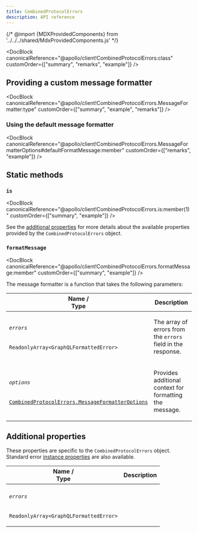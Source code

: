 ```yaml
---
title: CombinedProtocolErrors
description: API reference
---
```


{/* @import {MDXProvidedComponents} from '../../../shared/MdxProvidedComponents.js' */}

<DocBlock
  canonicalReference="@apollo/client!CombinedProtocolErrors:class"
  customOrder={["summary", "remarks", "example"]}
/>

## Providing a custom message formatter

<DocBlock
  canonicalReference="@apollo/client!CombinedProtocolErrors.MessageFormatter:type"
  customOrder={["summary", "example", "remarks"]}
/>

### Using the default message formatter

<DocBlock
  canonicalReference="@apollo/client!CombinedProtocolErrors.MessageFormatterOptions#defaultFormatMessage:member"
  customOrder={["remarks", "example"]}
/>

## Static methods

### `is`

<DocBlock
  canonicalReference="@apollo/client!CombinedProtocolErrors.is:member(1)"
  customOrder={["summary", "example"]}
/>

See the [additional properties](#additional-properties) for more details about the available properties provided by the `CombinedProtocolErrors` object.

### `formatMessage`

<DocBlock
  canonicalReference="@apollo/client!CombinedProtocolErrors.formatMessage:member"
  customOrder={["summary", "example"]}
/>

The message formatter is a function that takes the following parameters:

<table class="field-table">
  <thead>
    <tr>
      <th>Name /<br/>Type</th>
      <th>Description</th>
    </tr>
  </thead>

<tbody>

<tr class="required">
<td>

###### `errors`

`ReadonlyArray<GraphQLFormattedError>`

</td>
<td>

The array of errors from the `errors` field in the response.

</td>
</tr>

<tr>
<td>

###### `options`

[`CombinedProtocolErrors.MessageFormatterOptions`](#combinedprotocolerrors.messageformatteroptions)

</td>
<td>

Provides additional context for formatting the message.

</td>
</tr>

</tbody>
</table>

<InterfaceDetails
  canonicalReference="@apollo/client!CombinedProtocolErrors.MessageFormatterOptions:interface"
  headingLevel={4}
  displayName="CombinedProtocolErrors.MessageFormatterOptions"
/>

## Additional properties

These properties are specific to the `CombinedProtocolErrors` object. Standard error [instance properties](https://developer.mozilla.org/en-US/docs/Web/JavaScript/Reference/Global_Objects/Error#instance_properties) are also available.

<table class="field-table">
  <thead>
    <tr>
      <th>Name /<br/>Type</th>
      <th>Description</th>
    </tr>
  </thead>

<tbody>

<tr>
<td>

###### `errors`

`ReadonlyArray<GraphQLFormattedError>`

</td>
<td>

<DocBlock canonicalReference="@apollo/client!CombinedProtocolErrors#errors:member" />

</td>
</tr>

</tbody>
</table>
